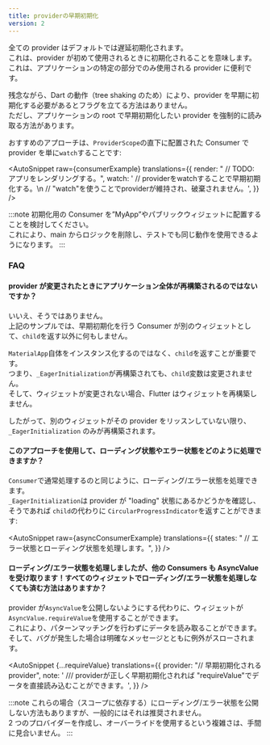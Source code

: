 ```yaml
---
title: providerの早期初期化
version: 2
---
```



全ての provider はデフォルトでは遅延初期化されます。  
これは、provider が初めて使用されるときに初期化されることを意味します。  
これは、アプリケーションの特定の部分でのみ使用される provider に便利です。

残念ながら、Dart の動作（tree shaking のため）により、provider を早期に初期化する必要があるとフラグを立てる方法はありません。  
ただし、アプリケーションの root で早期初期化したい provider を強制的に読み取る方法があります。

おすすめのアプローチは、`ProviderScope`の直下に配置された Consumer で provider を単に`watch`することです:

<AutoSnippet
  raw={consumerExample}
  translations={{
    render: "      // TODO: アプリをレンダリングする。",
    watch:
      '    // providerをwatchすることで早期初期化する。\n    // "watch"を使うことでproviderが維持され、破棄されません。',
  }}
/>

:::note
初期化用の Consumer を”MyApp”やパブリックウィジェットに配置することを検討してください。  
これにより、main からロジックを削除し、テストでも同じ動作を使用できるようになります。
:::

### FAQ

#### provider が変更されたときにアプリケーション全体が再構築されるのではないですか？

いいえ、そうではありません。  
上記のサンプルでは、早期初期化を行う Consumer が別のウィジェットとして、`child`を返す以外に何もしません。

`MaterialApp`自体をインスタンス化するのではなく、`child`を返すことが重要です。  
つまり、`_EagerInitialization`が再構築されても、`child`変数は変更されません。  
そして、ウィジェットが変更されない場合、Flutter はウィジェットを再構築しません。

したがって、別のウィジェットがその provider をリッスンしていない限り、`_EagerInitialization` のみが再構築されます。

#### このアプローチを使用して、ローディング状態やエラー状態をどのように処理できますか？

`Consumer`で通常処理するのと同じように、ローディング/エラー状態を処理できます。  
`_EagerInitialization`は provider が "loading" 状態にあるかどうかを確認し、そうであれば `child`の代わりに `CircularProgressIndicator`を返すことができます:

<AutoSnippet
  raw={asyncConsumerExample}
  translations={{
    states: "    // エラー状態とローディング状態を処理します。",
  }}
/>

#### ローディング/エラー状態を処理しましたが、他の Consumers も AsyncValue を受け取ります！すべてのウィジェットでローディング/エラー状態を処理しなくても済む方法はありますか？

provider が`AsyncValue`を公開しないようにする代わりに、ウィジェットが`AsyncValue.requireValue`を使用することができます。  
これにより、パターンマッチングを行わずにデータを読み取ることができます。  
そして、バグが発生した場合は明確なメッセージとともに例外がスローされます。

<AutoSnippet
  {...requireValue}
  translations={{
    provider: "// 早期初期化される provider",
    note: '    /// providerが正しく早期初期化されれば "requireValue"でデータを直接読み込むことができます。',
  }}
/>

:::note
これらの場合（スコープに依存する）にローディング/エラー状態を公開しない方法もありますが、一般的にはそれは推奨されません。  
2 つのプロバイダーを作成し、オーバーライドを使用するという複雑さは、手間に見合いません。
:::
